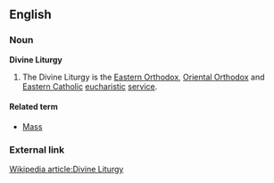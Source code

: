 ==English==

===Noun===
'''Divine Liturgy'''

# The Divine Liturgy is the [[Eastern Orthodox]], [[Oriental Orthodox]] and [[Eastern Catholic]] [[eucharistic]] [[service]].


====Related term====
*[[Mass]]

===External link===
[http://en.wikipedia.org/wiki/Divine_Liturgy Wikipedia article:Divine Liturgy]